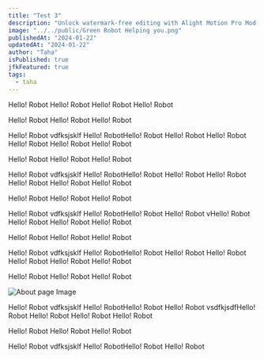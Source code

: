 ```yaml
---
title: "Test 3"
description: "Unlock watermark-free editing with Alight Motion Pro Mod APK. Explore the powerful features of this motion graphics app for Android, iOS, and Tablets with ease."
image: "../../public/Green Robot Helping you.png"
publishedAt: "2024-01-22"
updatedAt: "2024-01-22"
author: "Taha"
isPublished: true
jfkFeatured: true
tags:
  - taha
---
```


Hello! Robot Hello! Robot
Hello! Robot
Hello! Robot

Hello! Robot
Hello! Robot
Hello! Robot

Hello! Robot
vdfksjsklf
Hello! RobotHello! Robot
Hello! Robot
Hello! Robot Hello! Robot
Hello! Robot
Hello! Robot

Hello! Robot
Hello! Robot
Hello! Robot

Hello! Robot
vdfksjsklf
Hello! RobotHello! Robot
Hello! Robot
Hello! Robot Hello! Robot
Hello! Robot
Hello! Robot

Hello! Robot
Hello! Robot
Hello! Robot

Hello! Robot
vdfksjsklf
Hello! RobotHello! Robot
Hello! Robot
vHello! Robot Hello! Robot
Hello! Robot
Hello! Robot

Hello! Robot
Hello! Robot
Hello! Robot

Hello! Robot
vdfksjsklf
Hello! RobotHello! Robot
Hello! Robot
Hello! Robot Hello! Robot
Hello! Robot
Hello! Robot

Hello! Robot
Hello! Robot
Hello! Robot

<img src="/About Page Image.jpg" alt='About page Image' />

Hello! Robot
vdfksjsklf
Hello! RobotHello! Robot
Hello! Robot
vsdfkjsdfHello! Robot Hello! Robot
Hello! Robot
Hello! Robot

Hello! Robot
Hello! Robot
Hello! Robot

Hello! Robot
vdfksjsklf
Hello! RobotHello! Robot
Hello! Robot
